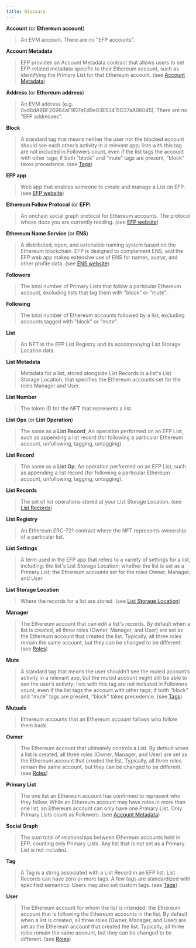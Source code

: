 ```yaml
---
title: Glossary
---
```


**Account** (or **Ethereum account**)
>An EVM account. There are no "EFP accounts".

**Account Metadata**
> EFP provides an Account Metadata contract that allows users to set EFP-related metadata specific to their Ethereum account, such as identifying the Primary List for that Ethereum account. (see [Account Metadata](https://docs.ethfollow.xyz/design/account-metadata/))

**Address** (or **Ethereum address**)
>An EVM address (e.g. 0xd8dA6BF26964aF9D7eEd9e03E53415D37aA96045). There are no "EFP addresses".

**Block**
>A standard tag that means neither the user nor the blocked account should see each other’s activity in a relevant app; lists with this tag are not included in Followers count, even if the list tags the account with other tags; if both “block” and “mute” tags are present, “block” takes precedence. (see [Tags](https://docs.ethfollow.xyz/design/tags/))

**EFP app**
>Web app that enables someone to create and manage a List on EFP. (see [EFP website](https://ethfollow.xyz/))

**Ethereum Follow Protocol** (or **EFP**)
>An onchain social graph protocol for Ethereum accounts. The protocol whose docs you are currently reading. (see [EFP website](https://ethfollow.xyz/))

**Ethereum Name Service** (or **ENS**)
>A distributed, open, and extensible naming system based on the Ethereum blockchain. EFP is designed to complement ENS, and the EFP web app makes extensive use of ENS for names, avatar, and other profile data. (see [ENS website](https://ens.domains/))

**Followers**
>The total number of Primary Lists that follow a particular Ethereum account, excluding lists that tag them with "block" or "mute".

**Following**
>The total number of Ethereum accounts followed by a list, excluding accounts tagged with "block" or "mute".

**List**
>An NFT in the EFP List Registry and its accompanying List Storage Location data.

**List Metadata**
>Metadata for a list, stored alongside List Records in a list's List Storage Location, that specifies the Ethereum accounts set for the roles Manager and User.

**List Number**
>The token ID for the NFT that represents a list.

**List Ops** (or **List Operation**)
>The same as a **List Record**; An operation performed on an EFP List, such as appending a list record (for following a particular Ethereum account, unfollowing, tagging, untagging).

**List Record**
>The same as a **List Op**; An operation performed on an EFP List, such as appending a list record (for following a particular Ethereum account, unfollowing, tagging, untagging).

**List Records**
>The set of list operations stored at your List Storage Location. (see [List Records](https://docs.ethfollow.xyz/design/list-records/))

**List Registry**
>An Ethereum ERC-721 contract where the NFT represents ownership of a particular list.

**List Settings**
>A term used in the EFP app that refers to a variety of settings for a list, including: the list's List Storage Location; whether the list is set as a Primary List; the Ethereum accounts set for the roles Owner, Manager, and User.

**List Storage Location**
>Where the records for a list are stored. (see [List Storage Location](https://docs.ethfollow.xyz/design/list-storage-location/))

**Manager**
>The Ethereum account that can edit a list's records. By default when a list is created, all three roles (Owner, Manager, and User) are set as the Ethereum account that created the list. Typically, all three roles remain the same account, but they can be changed to be different. (see [Roles](https://docs.ethfollow.xyz/design/roles/))

**Mute**
> A standard tag that means the user shouldn’t see the muted account’s activity in a relevant app, but the muted account might still be able to see the user’s activity; lists with this tag are not included in Followers count, even if the list tags the account with other tags; if both “block” and “mute” tags are present, “block” takes precedence. (see [Tags](https://docs.ethfollow.xyz/design/tags/))

**Mutuals**
>Ethereum accounts that an Ethereum account follows who follow them back.

**Owner**
>The Ethereum account that ultimately controls a List. By default when a list is created, all three roles (Owner, Manager, and User) are set as the Ethereum account that created the list. Typically, all three roles remain the same account, but they can be changed to be different. (see [Roles](https://docs.ethfollow.xyz/design/roles/))

**Primary List**
>The one list an Ethereum account has confirmed to represent who they follow. While an Ethereum account may have roles in more than one list, an Ethereum account can only have one Primary List. Only Primary Lists count as Followers. (see [Account Metadata](https://docs.ethfollow.xyz/design/account-metadata/))

**Social Graph**
>The sum total of relationships between Ethereum accounts held in EFP, counting only Primary Lists. Any list that is not set as a Primary List is not included.

**Tag**
>A Tag is a string associated with a List Record in an EFP list. List Records can have zero or more tags. A few tags are standardized with specified semantics. Users may also set custom tags. (see [Tags](https://docs.ethfollow.xyz/design/tags/))

**User**
>The Ethereum account for whom the list is intended; the Ethereum account that is following the Ethereum accounts in the list. By default when a list is created, all three roles (Owner, Manager, and User) are set as the Ethereum account that created the list. Typically, all three roles remain the same account, but they can be changed to be different. (see [Roles](https://docs.ethfollow.xyz/design/roles/))
